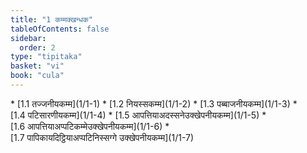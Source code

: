 ```yaml
---
title: "1 कम्मक्खन्धक"
tableOfContents: false
sidebar:
  order: 2
type: "tipitaka"
basket: "vi"
book: "cula"
---
```



<DynamicBreadcrumb />



<TableOfContents book="cula" section="1">
* [1.1 तज्जनीयकम्म](1/1-1)
* [1.2 नियस्सकम्म](1/1-2)
* [1.3 पब्बाजनीयकम्म](1/1-3)
* [1.4 पटिसारणीयकम्म](1/1-4)
* [1.5 आपत्तियाअदस्सनेउक्खेपनीयकम्म](1/1-5)
* [1.6 आपत्तियाअप्पटिकम्मेउक्खेपनीयकम्म](1/1-6)
* [1.7 पापिकायदिट्ठियाअप्पटिनिस्सग्गे उक्खेपनीयकम्म](1/1-7)
</TableOfContents>